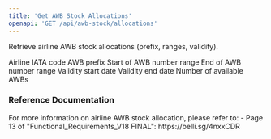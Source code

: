 ```yaml
---
title: 'Get AWB Stock Allocations'
openapi: 'GET /api/awb-stock/allocations'
---
```


Retrieve airline AWB stock allocations (prefix, ranges, validity).


<ParamField status="200" type="array">
  <ParamField name="airline" type="string">
    Airline IATA code
  </ParamField>
  <ParamField name="prefix" type="string">
    AWB prefix
  </ParamField>
  <ParamField name="startRange" type="string">
    Start of AWB number range
  </ParamField>
  <ParamField name="endRange" type="string">
    End of AWB number range
  </ParamField>
  <ParamField name="validFrom" type="string" format="date">
    Validity start date
  </ParamField>
  <ParamField name="validTo" type="string" format="date">
    Validity end date
  </ParamField>
  <ParamField name="availableCount" type="integer">
    Number of available AWBs
  </ParamField>
</ParamField>

### Reference Documentation

<Info>
For more information on airline AWB stock allocation, please refer to:
- Page 13 of "Functional_Requirements_V18 FINAL": https://belli.sg/4nxxCDR
</Info>